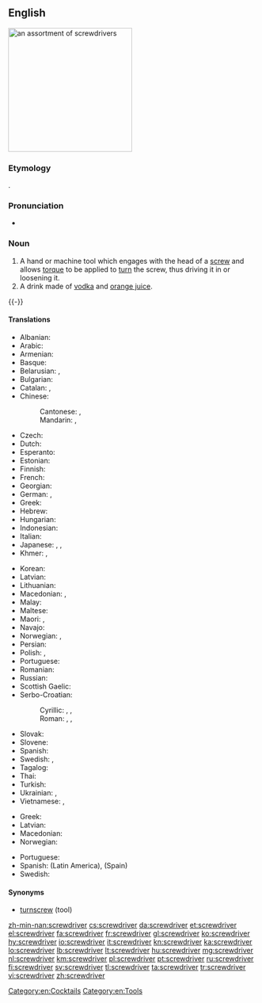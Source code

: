 ==English==
[[Image:Driver_tools.jpg|thumb|right|250px|an assortment of screwdrivers]]
{{wikipedia}}

===Etymology===
{{compound|screw|driver|lang=en}}.

===Pronunciation===
* {{audio|en-us-screwdriver.ogg|Audio (US)|lang=en}}

===Noun===
{{en-noun}}

# A hand or machine tool which engages with the head of a [[screw]] and allows [[torque]] to be applied to [[turn]] the screw, thus driving it in or loosening it.
# A drink made of [[vodka]] and [[orange juice]].
{{-}}

====Translations====
{{trans-top|tool}}
* Albanian: {{t|sq|kaçavida}}
* Arabic: {{t|ar|مِفَكّ اَلْبَرَاغِيّ|m}}
* Armenian: {{t|hy|պտուտակահան}}
* Basque: {{t|eu|bihurkin}}
* Belarusian: {{t|be|зашрубка|f|tr=zašrúbka|sc=Cyrl}}, {{t|be|адвёртка|f|tr=advjórtka|sc=Cyrl}}
* Bulgarian: {{t|bg|oтвертка|tr=otvértka}}
* Catalan: {{t+|ca|tornavís|m}}, {{t|ca|desengramponador}}
* Chinese:
*: Cantonese: {{t|yue|螺絲批|sc=Hani}}, {{t|yue|螺丝批|tr=lo4 si1 pai1|sc=Hani}}
*: Mandarin: {{t|cmn|螺絲刀|sc=Hani}}, {{t+|cmn|螺丝刀|tr=luósīdāo|sc=Hani}}
* Czech: {{t+|cs|šroubovák|m}}
* Dutch: {{t+|nl|schroevendraaier|m}} <!-- [[schroevedraaier]] is not official Dutch spelling -->
* Esperanto: {{t|eo|ŝraŭboturnilo}}
* Estonian: {{t|et|kruvikeeraja}}
* Finnish: {{t+|fi|ruuvimeisseli}}
* French: {{t+|fr|tournevis|m}}
* Georgian: {{t+|ka|სახრახნისი}}
* German: {{t+|de|Schraubenzieher|m}}, {{t+|de|Schraubendreher|m}}
* Greek: {{t+|el|κατσαβίδι|n}}
* Hebrew: {{t+|he|מברג|m|tr=mavreg}}
* Hungarian: {{t+|hu|csavarhúzó}}
* Indonesian: {{t+|id|obeng}}
* Italian: {{t+|it|cacciavite|m}}
* Japanese: {{t|ja|スクリュードライバー|tr=sukuryūdoraibā}}, {{t|ja|螺子回し|tr=ねじまわし, nejimawashi}}, {{t+|ja|ドライバー|tr=doraibā|sc=Jpan}}
* Khmer: {{t+|km|ទួរណឺវិស|tr=tuənəvih|sc=Khmr}}, {{t|km|ប្រដាប់មួលខ្ចៅ|tr=prɑdap muəl kcav|sc=Khmr}}
{{trans-mid}}
* Korean: {{t+|ko|나사돌리개|sc=Hang}}
* Latvian: {{t|lv|skrūvgrieznis}}
* Lithuanian: {{t|lt|atsuktuvas}}
* Macedonian: {{t|mk|одвртка|f|tr=ódvrtka}}, {{t|mk|шрафцигер|m|tr=šráfciger}}
* Malay: {{t|ms|pemutar skru}}
* Maltese: {{t|mt|tornavit|m}}
* Maori: {{t|mi|kōwiri}}, {{t|mi|huriwiri}}
* Navajo: {{t|nv|bee ił hadaʼagizí}}
* Norwegian: {{t+|no|skrujern}}, {{t|no|skrutrekker}}
* Persian: {{t|fa|پیچ‌گوشتی|tr=pič-gušti}} <!-- zero-width non-joiner -->
* Polish: {{t+|pl|śrubokręt|m}}, {{t|pl|wkrętak|m}}
* Portuguese: {{t+|pt|chave de fenda|f}}
* Romanian: {{t+|ro|șurubelniță|f}}
* Russian: {{t+|ru|отвёртка|f}}
* Scottish Gaelic: {{t|gd|sgriubhaire|m}}
* Serbo-Croatian:
*: Cyrillic: {{t|sh|одвртка|f}}, {{t|sh|одвијач|m}}, {{t|sh|шарафцигер|m}}
*: Roman: {{t|sh|odvrtka|f}}, {{t+|sh|odvijač|m}}, {{t|sh|šarafciger|m}}
* Slovak: {{t|sk|šraubovák|m}}
* Slovene: {{t+|sl|izvijač|m}}
* Spanish: {{t+|es|destornillador|m}}
* Swedish: {{t+|sv|skruvmejsel|c}} {{qualifier|hand tool}} , {{t+|sv|skruvdragare|c}} {{qualifier|machine tool}}
* Tagalog: {{t|tl|destornilyador}}
* Thai: {{t|th|ไขควง|tr=khaikhuaang}}
* Turkish: {{t+|tr|tornavida}}
* Ukrainian: {{t|uk|викрутка|f|tr=výkrutka|sc=Cyrl}}, {{t|uk|завертка|f|tr=zavértka|sc=Cyrl}}
* Vietnamese: {{t|vi|chìa vít}}, {{t|vi|tuộc vít}}
{{trans-bottom}}

{{trans-top|drink}}
* Greek: {{t|el|βότκα πορτοκάλι|f}}
* Latvian: {{t|lv|skrūve|f}}
* Macedonian: {{t|mk|шрафцигер|m|tr=šráfciger}}
* Norwegian: {{t|no|screwdriver|m}}
{{trans-mid}}
* Portuguese: {{t|pt|[[vodca]] [[com]] [[suco]] [[de]] [[laranja]]|f}}
* Spanish: {{t|es|desarmador|m}} (Latin America), {{t|es|vodka con naranja|f}} (Spain)
* Swedish: {{t+|sv|screwdriver|c}}
{{trans-bottom}}

====Synonyms====
* [[turnscrew]] (tool)

[[Category:en:Cocktails]]
[[Category:en:Tools]]

[[zh-min-nan:screwdriver]]
[[cs:screwdriver]]
[[da:screwdriver]]
[[et:screwdriver]]
[[el:screwdriver]]
[[fa:screwdriver]]
[[fr:screwdriver]]
[[gl:screwdriver]]
[[ko:screwdriver]]
[[hy:screwdriver]]
[[io:screwdriver]]
[[it:screwdriver]]
[[kn:screwdriver]]
[[ka:screwdriver]]
[[lo:screwdriver]]
[[lb:screwdriver]]
[[lt:screwdriver]]
[[hu:screwdriver]]
[[mg:screwdriver]]
[[nl:screwdriver]]
[[km:screwdriver]]
[[pl:screwdriver]]
[[pt:screwdriver]]
[[ru:screwdriver]]
[[fi:screwdriver]]
[[sv:screwdriver]]
[[tl:screwdriver]]
[[ta:screwdriver]]
[[tr:screwdriver]]
[[vi:screwdriver]]
[[zh:screwdriver]]